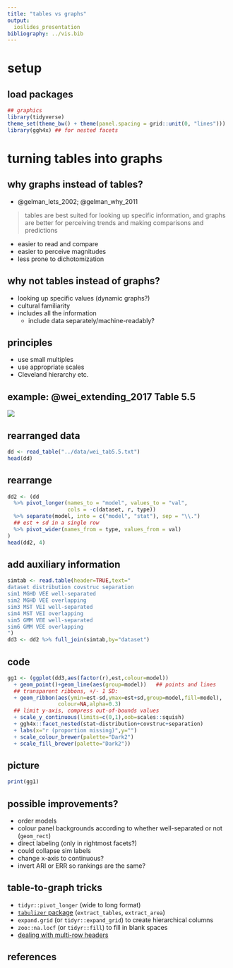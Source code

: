 ```yaml
---
title: "tables vs graphs"
output:
  ioslides_presentation
bibliography: ../vis.bib
---
```


# setup

## load packages

```r
## graphics
library(tidyverse)
theme_set(theme_bw() + theme(panel.spacing = grid::unit(0, "lines")))
library(ggh4x) ## for nested facets
```

# turning tables into graphs

## why graphs instead of tables?

- @gelman_lets_2002; @gelman_why_2011

> tables are best suited for looking up specific information, and graphs are better for perceiving trends and making comparisons
and predictions

- easier to read and compare
- easier to perceive magnitudes
- less prone to dichotomization

## why not tables instead of graphs?

- looking up specific values (dynamic graphs?)
- cultural familiarity
- includes all the information
     - include data separately/machine-readably?
	 
## principles

- use small multiples
- use appropriate scales
- Cleveland hierarchy etc.

## example: @wei_extending_2017 Table 5.5

![](pix/wei_tab5.5.png)

## rearranged data

```r
dd <- read_table("../data/wei_tab5.5.txt")
head(dd)
```
    
## rearrange

```r
dd2 <- (dd
  %>% pivot_longer(names_to = "model", values_to = "val",
                   cols = -c(dataset, r, type))
  %>% separate(model, into = c("model", "stat"), sep = "\\.")
  ## est + sd in a single row
  %>% pivot_wider(names_from = type, values_from = val)
)
head(dd2, 4)
```

## add auxiliary information

```r
simtab <- read.table(header=TRUE,text="
dataset distribution covstruc separation
sim1 MGHD VEE well-separated
sim2 MGHD VEE overlapping
sim3 MST VEI well-separated
sim4 MST VEI overlapping
sim5 GMM VEE well-separated
sim6 GMM VEE overlapping
")
dd3 <- dd2 %>% full_join(simtab,by="dataset")
```

## code

```r
gg1 <- (ggplot(dd3,aes(factor(r),est,colour=model)) 
  + geom_point()+geom_line(aes(group=model))   ## points and lines
  ## transparent ribbons, +/- 1 SD:
  + geom_ribbon(aes(ymin=est-sd,ymax=est+sd,group=model,fill=model),
                colour=NA,alpha=0.3)
  ## limit y-axis, compress out-of-bounds values
  + scale_y_continuous(limits=c(0,1),oob=scales::squish)
  + ggh4x::facet_nested(stat~distribution+covstruc+separation)
  + labs(x="r (proportion missing)",y="")
  + scale_colour_brewer(palette="Dark2")
  + scale_fill_brewer(palette="Dark2"))
```

## picture

```r
print(gg1)
```

## possible improvements?

- order models
- colour panel backgrounds according to whether well-separated or not (`geom_rect`)
- direct labeling (only in rightmost facets?)
- could collapse sim labels
- change x-axis to continuous?
- invert ARI or ERR so rankings are the same?

## table-to-graph tricks

- `tidyr::pivot_longer` (wide to long format)
- [`tabulizer` package](https://cran.r-project.org/web/packages/tabulizer/vignettes/tabulizer.html) (`extract_tables`, `extract_area`)
- `expand.grid` (or `tidyr::expand_grid`) to create hierarchical columns
- `zoo::na.locf` (or `tidyr::fill`) to fill in blank spaces
- [dealing with multi-row headers](https://readxl.tidyverse.org/articles/articles/multiple-header-rows.html)

## references {.smaller}
